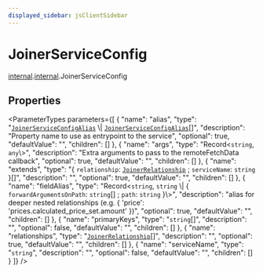 ```yaml
---
displayed_sidebar: jsClientSidebar
---
```



# JoinerServiceConfig

[internal](../../admin_discounts/modules/admin_discounts.internal.mdx).[internal](../../internal/modules/admin_discounts.internal.internal-1.mdx).JoinerServiceConfig

## Properties

<ParameterTypes parameters={[
  {
    "name": "alias",
    "type": "[`JoinerServiceConfigAlias`](admin_discounts.internal.internal-1.JoinerServiceConfigAlias.mdx) \\| [`JoinerServiceConfigAlias`](admin_discounts.internal.internal-1.JoinerServiceConfigAlias.mdx)[]",
    "description": "Property name to use as entrypoint to the service",
    "optional": true,
    "defaultValue": "",
    "children": []
  },
  {
    "name": "args",
    "type": "Record<`string`, `any`\\>",
    "description": "Extra arguments to pass to the remoteFetchData callback",
    "optional": true,
    "defaultValue": "",
    "children": []
  },
  {
    "name": "extends",
    "type": "{ `relationship`: [`JoinerRelationship`](../../internal/modules/admin_discounts.internal.internal-1.mdx#joinerrelationship) ; `serviceName`: `string`  }[]",
    "description": "",
    "optional": true,
    "defaultValue": "",
    "children": []
  },
  {
    "name": "fieldAlias",
    "type": "Record<`string`, `string` \\| { `forwardArgumentsOnPath`: `string`[] ; `path`: `string`  }\\>",
    "description": "alias for deeper nested relationships (e.g. { 'price': 'prices.calculated_price_set.amount' })",
    "optional": true,
    "defaultValue": "",
    "children": []
  },
  {
    "name": "primaryKeys",
    "type": "`string`[]",
    "description": "",
    "optional": false,
    "defaultValue": "",
    "children": []
  },
  {
    "name": "relationships",
    "type": "[`JoinerRelationship`](../../internal/modules/admin_discounts.internal.internal-1.mdx#joinerrelationship)[]",
    "description": "",
    "optional": true,
    "defaultValue": "",
    "children": []
  },
  {
    "name": "serviceName",
    "type": "`string`",
    "description": "",
    "optional": false,
    "defaultValue": "",
    "children": []
  }
]} />
